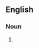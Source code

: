 ==English==

===Noun===
{{head|en|noun form|head=[[Indian]] [[summer]]s}}

# {{plural of|Indian summer|lang=en}}